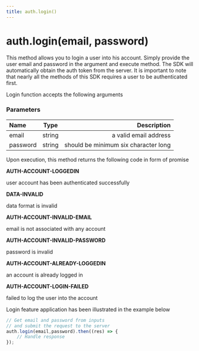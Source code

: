 ```yaml
---
title: auth.login()
---
```


# auth.login(email, password)

This method allows you to login a user into his account. Simply provide the user email and password in the argument and execute method. The SDK will automatically obtain the auth token from the server. It is important to note that nearly all the methods of this SDK requires a user to be authenticated first.

Login function accepts the following arguments

### Parameters

| Name       | Type |   Description |
| :------------ | :---------: | ----------: |
| email        |    string    | a valid email address|
| password     |    string     |   should be minimum six character long |

Upon execution, this method returns the following code in form of promise

**AUTH-ACCOUNT-LOGGEDIN**

user account has been authenticated successfully

**DATA-INVALID**

data format is invalid

**AUTH-ACCOUNT-INVALID-EMAIL**

email is not associated with any account

**AUTH-ACCOUNT-INVALID-PASSWORD**

password is invalid

**AUTH-ACCOUNT-ALREADY-LOGGEDIN**

an account is already logged in

**AUTH-ACCOUNT-LOGIN-FAILED**

failed to log the user into the account

Login feature application has been illustrated in the example below

```js
// Get email and password from inputs
// and submit the request to the server
auth.login(email,password).then((res) => {
    // Handle response
});
```
